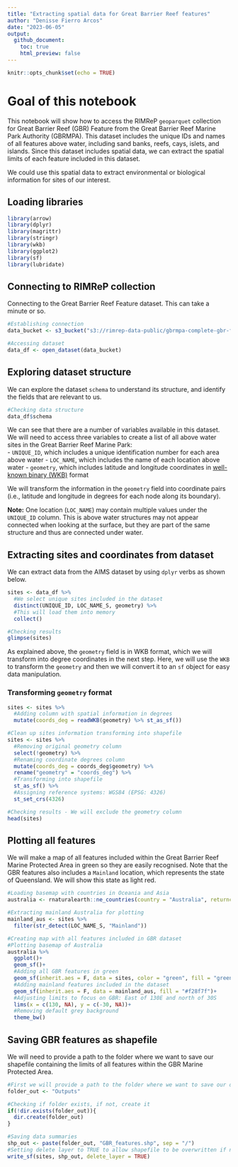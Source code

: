 ---
title: "Extracting spatial data for Great Barrier Reef features"
author: "Denisse Fierro Arcos"
date: "2023-06-05"
output: 
  github_document:
    toc: true
    html_preview: false
---

```{r setup, include=FALSE}
knitr::opts_chunk$set(echo = TRUE)
```

# Goal of this notebook

This notebook will show how to access the RIMReP `geoparquet` collection for Great Barrier Reef (GBR) Feature from the Great Barrier Reef Marine Park Authority (GBRMPA). This dataset includes the unique IDs and names of all features above water, including sand banks, reefs, cays, islets, and islands. Since this dataset includes spatial data, we can extract the spatial limits of each feature included in this dataset.

We could use this spatial data to extract environmental or biological information for sites of our interest.

## Loading libraries

```{r libraries, results = "hide", message = F, warning = F}
library(arrow)
library(dplyr)
library(magrittr)
library(stringr)
library(wkb)
library(ggplot2)
library(sf)
library(lubridate)
```

## Connecting to RIMReP collection

Connecting to the Great Barrier Reef Feature dataset. This can take a minute or so.

```{r connect}
#Establishing connection
data_bucket <- s3_bucket("s3://rimrep-data-public/gbrmpa-complete-gbr-features")

#Accessing dataset
data_df <- open_dataset(data_bucket)
```

## Exploring dataset structure

We can explore the dataset `schema` to understand its structure, and identify the fields that are relevant to us.

```{r explore}
#Checking data structure
data_df$schema
```
We can see that there are a number of variables available in this dataset. We will need to access three variables to create a list of all above water sites in the Great Barrier Reef Marine Park:  
- `UNIQUE_ID`, which includes a unique identification number for each area above water
- `LOC_NAME`, which includes the name of each location above water
- `geometry`, which includes latitude and longitude coordinates in [well-known binary (WKB)](https://loc.gov/preservation/digital/formats/fdd/fdd000549.shtml) format
  
We will transform the information in the `geometry` field into coordinate pairs (i.e., latitude and longitude in degrees for each node along its boundary).  
  
**Note:** One location (`LOC_NAME`) may contain multiple values under the `UNIQUE_ID` column. This is above water structures may not appear connected when looking at the surface, but they are part of the same structure and thus are connected under water.
  
## Extracting sites and coordinates from dataset

We can extract data from the AIMS dataset by using `dplyr` verbs as shown below.

```{r sites_bin}
sites <- data_df %>% 
  #We select unique sites included in the dataset
  distinct(UNIQUE_ID, LOC_NAME_S, geometry) %>%
  #This will load them into memory
  collect()

#Checking results
glimpse(sites)
```
As explained above, the `geometry` field is in WKB format, which we will transform into degree coordinates in the next step. Here, we will use the `WKB` to transform the `geometry` and then we will convert it to an `sf` object for easy data manipulation.

### Transforming `geometry` format
```{r sites_deg}
sites <- sites %>% 
  #Adding column with spatial information in degrees
  mutate(coords_deg = readWKB(geometry) %>% st_as_sf())

#Clean up sites information transforming into shapefile
sites <- sites %>%
  #Removing original geometry column
  select(!geometry) %>% 
  #Renaming coordinate degrees column
  mutate(coords_deg = coords_deg$geometry) %>% 
  rename("geometry" = "coords_deg") %>% 
  #Transforming into shapefile
  st_as_sf() %>% 
  #Assigning reference systems: WGS84 (EPSG: 4326)
  st_set_crs(4326)

#Checking results - We will exclude the geometry column
head(sites)
```

## Plotting all features 

We will make a map of all features included within the Great Barrier Reef Marine Protected Area in green so they are easily recognised. Note that the GBR features also includes a `Mainland` location, which represents the state of Queensland. We will show this state as light red.

```{r map_sites}
#Loading basemap with countries in Oceania and Asia
australia <- rnaturalearth::ne_countries(country = "Australia", returnclass = "sf")

#Extracting mainland Australia for plotting
mainland_aus <- sites %>% 
  filter(str_detect(LOC_NAME_S, "Mainland"))

#Creating map with all features included in GBR dataset
#Plotting basemap of Australia
australia %>% 
  ggplot()+
  geom_sf()+
  #Adding all GBR features in green
  geom_sf(inherit.aes = F, data = sites, color = "green", fill = "green")+
  #Adding mainland features included in the dataset
  geom_sf(inherit.aes = F, data = mainland_aus, fill = "#f28f7f")+
  #Adjusting limits to focus on GBR: East of 130E and north of 30S
  lims(x = c(130, NA), y = c(-30, NA))+
  #Removing default grey background
  theme_bw()
```

## Saving GBR features as shapefile
We will need to provide a path to the folder where we want to save our shapefile containing the limits of all features within the GBR Marine Protected Area.

```{r saving_outputs, eval = F}
#First we will provide a path to the folder where we want to save our data
folder_out <- "Outputs"

#Checking if folder exists, if not, create it
if(!dir.exists(folder_out)){
  dir.create(folder_out)
}

#Saving data summaries
shp_out <- paste(folder_out, "GBR_features.shp", sep = "/")
#Setting delete layer to TRUE to allow shapefile to be overwritten if needed
write_sf(sites, shp_out, delete_layer = TRUE)
```

